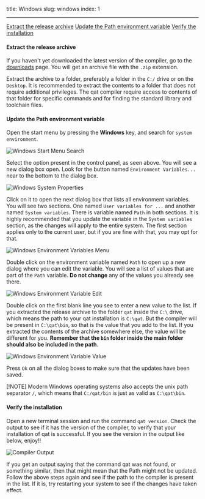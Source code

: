 title: Windows
slug: windows
index: 1

---

[Extract the release archive](#extract_the_release_archive) [Update the Path environment variable](#update_the_path_environment_variable) [Verify the installation](#verify_the_installation)

#### Extract the release archive

If you haven't yet downloaded the latest version of the compiler, go to the [downloads](../../downloads) page. You will get an archive file with the `.zip` extension.

Extract the archive to a folder, preferably a folder in the `C:/` drive or on the `Desktop`. It is recommended to extract the contents to a folder that does not require additional privileges. The qat compiler require access to contents of that folder for specific commands and for finding the standard library and toolchain files.

#### Update the Path environment variable

Open the start menu by pressing the **Windows** key, and search for `system environment`.

![Windows Start Menu Search](/images/docs/installation/windows_start_menu_search.png)

Select the option present in the control panel, as seen above. You will see a new dialog box open. Look for the button named `Environment Variables...` near to the bottom to the dialog box.

![Windows System Properties](/images/docs/installation/windows_system_properties.png)

Click on it to open the next dialog box that lists all environment variables. You will see two sections. One named `User variables for ...` and another named `System variables`. There is variable named `Path` in both sections. It is highly recommended that you update the variable in the `System variables` section, as the changes will apply to the entire system. The first section applies only to the current user, but if you are fine with that, you may opt for that.

![Windows Environment Variables Menu](/images/docs/installation/windows_env_vars_menu.png)

Double click on the environment variable named `Path` to open up a new dialog where you can edit the variable. You will see a list of values that are part of the `Path` variable. **Do not change** any of the values you already see there.

![Windows Environment Variable Edit](/images/docs/installation/windows_env_var_edit.png)

Double click on the first blank line you see to enter a new value to the list. If you extracted the release archive to the folder `qat` inside the `C:\` drive, which means the path to your qat installation is `C:\qat`. But the compiler will be present in `C:\qat\bin`, so that is the value that you add to the list. If you extracted the contents of the archive somewhere else, the value will be different for you. **Remember that the `bin` folder inside the main folder should also be included in the path**.

![Windows Environment Variable Value](/images/docs/installation/windows_env_var_value.png)

Press `Ok` on all the dialog boxes to make sure that the updates have been saved.

[!NOTE] Modern Windows operating systems also accepts the unix path separator `/`, which means that `C:/qat/bin` is just as valid as `C:\qat\bin`.

#### Verify the installation

Open a new terminal session and run the command `qat version`. Check the output to see if it has the version of the compiler, to verify that your installation of qat is successful. If you see the version in the output like below, enjoy!!

![Compiler Output](/images/docs/installation/compiler_output.png)

If you get an output saying that the command qat was not found, or something similar, then that might mean that the Path might not be updated. Follow the above steps again and see if the path to the compiler is present in the list. If it is, try restarting your system to see if the changes have taken effect.
